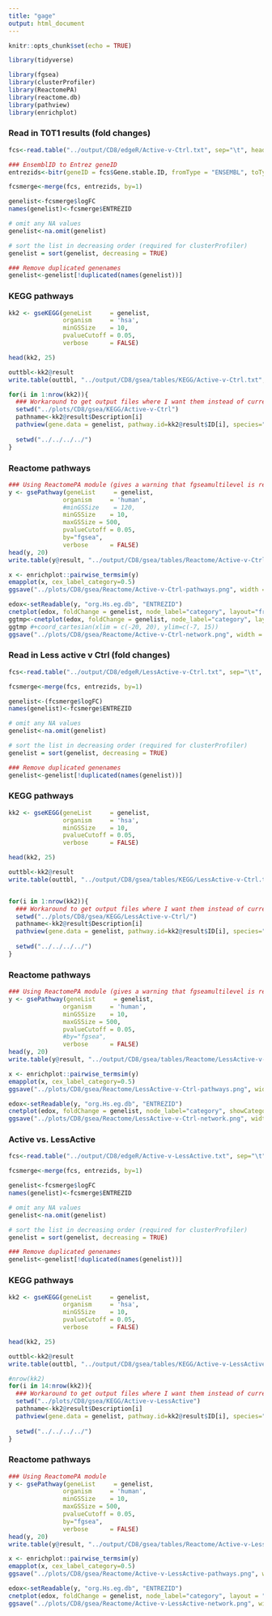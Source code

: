 ```yaml
---
title: "gage"
output: html_document
---
```


```r
knitr::opts_chunk$set(echo = TRUE)
```

```R
library(tidyverse)

library(fgsea)
library(clusterProfiler)
library(ReactomePA)
library(reactome.db)
library(pathview)
library(enrichplot)
```

### Read in T0T1 results (fold changes)

```R
fcs<-read.table("../output/CD8/edgeR/Active-v-Ctrl.txt", sep="\t", header=T, stringsAsFactors = F, quote="")

### EnsemblID to Entrez geneID
entrezids<-bitr(geneID = fcs$Gene.stable.ID, fromType = "ENSEMBL", toType = "ENTREZID", OrgDb = "org.Hs.eg.db", drop = T)

fcsmerge<-merge(fcs, entrezids, by=1)

genelist<-fcsmerge$logFC
names(genelist)<-fcsmerge$ENTREZID

# omit any NA values 
genelist<-na.omit(genelist)

# sort the list in decreasing order (required for clusterProfiler)
genelist = sort(genelist, decreasing = TRUE)

### Remove duplicated genenames
genelist<-genelist[!duplicated(names(genelist))]

```


### KEGG pathways

```R
kk2 <- gseKEGG(geneList     = genelist,
               organism     = 'hsa',
               minGSSize    = 10,
               pvalueCutoff = 0.05,
               verbose      = FALSE)

head(kk2, 25)

outtbl<-kk2@result
write.table(outtbl, "../output/CD8/gsea/tables/KEGG/Active-v-Ctrl.txt", sep="\t", col.names = T, row.names = F, quote=F)

for(i in 1:nrow(kk2)){
  ### Workaround to get output files where I want them instead of current WD
  setwd("../plots/CD8/gsea/KEGG/Active-v-Ctrl")
  pathname<-kk2@result$Description[i]
  pathview(gene.data = genelist, pathway.id=kk2@result$ID[i], species="hsa", limit=list(gene=2, cpd=1), out.suffix=pathname, kegg.dir = "../gsea-files/")
  
  setwd("../../../../")
}
```


### Reactome pathways

```R
### Using ReactomePA module (gives a warning that fgseamultilevel is recommended) 
y <- gsePathway(geneList     = genelist,
               organism     = 'human',
               #minGSSize    = 120,
               minGSSize    = 10,
               maxGSSize = 500,
               pvalueCutoff = 0.05,
               by="fgsea",
               verbose      = FALSE)
head(y, 20)
write.table(y@result, "../output/CD8/gsea/tables/Reactome/Active-v-Ctrl.txt", sep="\t", col.names = T, row.names = F, quote=F)

x <- enrichplot::pairwise_termsim(y)   
emapplot(x, cex_label_category=0.5)
ggsave("../plots/CD8/gsea/Reactome/Active-v-Ctrl-pathways.png", width = 8, height = 6)

edox<-setReadable(y, "org.Hs.eg.db", "ENTREZID")
cnetplot(edox, foldChange = genelist, node_label="category", layout="fr")
ggtmp<-cnetplot(edox, foldChange = genelist, node_label="category", layout="fr", showCategory = 10)
ggtmp #+coord_cartesian(xlim = c(-20, 20), ylim=c(-7, 15))
ggsave("../plots/CD8/gsea/Reactome/Active-v-Ctrl-network.png", width = 8, height = 6, )
```

### Read in Less active v Ctrl (fold changes)

```R
fcs<-read.table("../output/CD8/edgeR/LessActive-v-Ctrl.txt", sep="\t", header=T, stringsAsFactors = F, quote="")

fcsmerge<-merge(fcs, entrezids, by=1)

genelist<-(fcsmerge$logFC)
names(genelist)<-fcsmerge$ENTREZID

# omit any NA values 
genelist<-na.omit(genelist)

# sort the list in decreasing order (required for clusterProfiler)
genelist = sort(genelist, decreasing = TRUE)

### Remove duplicated genenames
genelist<-genelist[!duplicated(names(genelist))]

```


### KEGG pathways

```R
kk2 <- gseKEGG(geneList     = genelist,
               organism     = 'hsa',
               minGSSize    = 10,
               pvalueCutoff = 0.05,
               verbose      = FALSE)

head(kk2, 25)

outtbl<-kk2@result
write.table(outtbl, "../output/CD8/gsea/tables/KEGG/LessActive-v-Ctrl.txt", sep="\t", col.names = T, row.names = F, quote=F)


for(i in 1:nrow(kk2)){
  ### Workaround to get output files where I want them instead of current WD
  setwd("../plots/CD8/gsea/KEGG/LessActive-v-Ctrl/")
  pathname<-kk2@result$Description[i]
  pathview(gene.data = genelist, pathway.id=kk2@result$ID[i], species="hsa", limit=list(gene=2, cpd=1), out.suffix=pathname, kegg.dir = "../gsea-files/")
  
  setwd("../../../../")
}
```

### Reactome pathways

```R
### Using ReactomePA module (gives a warning that fgseamultilevel is recommended) 
y <- gsePathway(geneList     = genelist,
               organism     = 'human',
               minGSSize    = 10,
               maxGSSize = 500,
               pvalueCutoff = 0.05,
               #by="fgsea",
               verbose      = FALSE)
head(y, 20)
write.table(y@result, "../output/CD8/gsea/tables/Reactome/LessActive-v-Ctrl.txt", sep="\t", col.names = T, row.names = F, quote=F)

x <- enrichplot::pairwise_termsim(y)   
emapplot(x, cex_label_category=0.5)
ggsave("../plots/CD8/gsea/Reactome/LessActive-v-Ctrl-pathways.png", width = 8, height = 6)

edox<-setReadable(y, "org.Hs.eg.db", "ENTREZID")
cnetplot(edox, foldChange = genelist, node_label="category", showCategory = 10, layout="fr")
ggsave("../plots/CD8/gsea/Reactome/LessActive-v-Ctrl-network.png", width = 8, height = 6)

```

### Active vs. LessActive

```R
fcs<-read.table("../output/CD8/edgeR/Active-v-LessActive.txt", sep="\t", header=T, stringsAsFactors = F, quote="")

fcsmerge<-merge(fcs, entrezids, by=1)

genelist<-fcsmerge$logFC
names(genelist)<-fcsmerge$ENTREZID

# omit any NA values 
genelist<-na.omit(genelist)

# sort the list in decreasing order (required for clusterProfiler)
genelist = sort(genelist, decreasing = TRUE)

### Remove duplicated genenames
genelist<-genelist[!duplicated(names(genelist))]

```


### KEGG pathways

```R
kk2 <- gseKEGG(geneList     = genelist,
               organism     = 'hsa',
               minGSSize    = 10,
               pvalueCutoff = 0.05,
               verbose      = FALSE)

head(kk2, 25)

outtbl<-kk2@result
write.table(outtbl, "../output/CD8/gsea/tables/KEGG/Active-v-LessActive.txt", sep="\t", col.names = T, row.names = F, quote=F)

#nrow(kk2)
for(i in 14:nrow(kk2)){
  ### Workaround to get output files where I want them instead of current WD
  setwd("../plots/CD8/gsea/KEGG/Active-v-LessActive")
  pathname<-kk2@result$Description[i]
  pathview(gene.data = genelist, pathway.id=kk2@result$ID[i], species="hsa", limit=list(gene=2, cpd=1), out.suffix=pathname, kegg.dir = "../gsea-files/")
  
  setwd("../../../../")
}
```


### Reactome pathways

```R
### Using ReactomePA module
y <- gsePathway(geneList     = genelist,
               organism     = 'human',
               minGSSize    = 10,
               maxGSSize = 500,
               pvalueCutoff = 0.05,
               by="fgsea",
               verbose      = FALSE)
head(y, 20)
write.table(y@result, "../output/CD8/gsea/tables/Reactome/Active-v-LessActive.txt", sep="\t", col.names = T, row.names = F, quote=F)

x <- enrichplot::pairwise_termsim(y)   
emapplot(x, cex_label_category=0.5)
ggsave("../plots/CD8/gsea/Reactome/Active-v-LessActive-pathways.png", width = 8, height = 6)

edox<-setReadable(y, "org.Hs.eg.db", "ENTREZID")
cnetplot(edox, foldChange = genelist, node_label="category", layout = "graphopt")
ggsave("../plots/CD8/gsea/Reactome/Active-v-LessActive-network.png", width = 8, height = 6)

```



